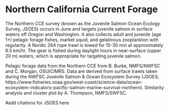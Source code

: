 # Northern California Current Forage

The Northern CCE survey (known as the Juvenile Salmon Ocean Ecology Survey, JSOES) occurs in June and targets juvenile salmon in surface waters off Oregon and Washington. It also collects adult and juvenile (age 1+) pelagic forage fishes, market squid, and gelatinous zooplankton with regularity. A Nordic 264 rope trawl is towed for 15-30 min at approximately 6.5 km/hr. The gear is fished during daylight hours in near-surface (upper 20 m) waters, which is appropriate for targeting juvenile salmon.

Pelagic forage data from the Northern CCE from B. Burke, NMFS/NWFSC and C. Morgan, OSU/CIMRS. Data are derived from surface trawls taken during the NWFSC Juvenile Salmon & Ocean Ecosystem Survey (JSOES; https://www.fisheries.noaa.gov/west-coast/science-data/ocean-ecosystem-indicators-pacific-salmon-marine-survival-northern). Similarity analysis and cluster plot by A. Thompson, NMFS/SWFSC.

#add citations for JSOES here